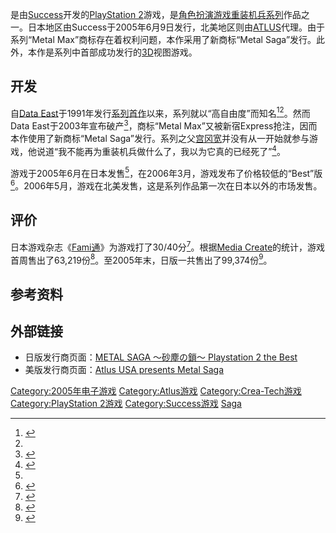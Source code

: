 {{NoteTA
|G1=Games
}}

{{Infobox VG
| title =重装机兵 沙尘之锁
| image =File:Metal Saga Boxart.png
| caption =日版封面
| japanese =メタルサーガ ～砂塵の鎖～
| english =Metal Saga
| genre =[[電子角色扮演遊戲|角色扮演]]（RPG）
| language =
| platform =[[PlayStation_2|PlayStation 2]]
| developer = [[Success|Success]]
| publisher = {{vgrelease|JP|Success|NA|[[ATLUS|ATLUS]]}}
| producer = 永嶋克規
| director =
| designer =
| writer =
| programmer =
| composer = [[门仓聪|门仓聪]]
| artist = 神綱征哉
| series =
| engine =
| modes =[[单人游戏|单人]]
| released ={{vgrelease|JP|2005年6月9日|NA|2006年4月25日}}
| onlinegame =
}}
{{vgname|重装机兵 沙尘之锁|ja=メタルサーガ ～砂塵の鎖～|na=Metal Saga}}是由[[Success|Success]]开发的[[PlayStation_2|PlayStation 2]]游戏，是[[電子角色扮演遊戲|角色扮演游戏]][[重装机兵系列|重装机兵系列]]作品之一。日本地区由Success于2005年6月9日发行，北美地区则由[[ATLUS|ATLUS]]代理。由于系列“Metal Max”商标存在着权利问题，本作采用了新商标“Metal Saga”发行。此外，本作是系列中首部成功发行的[[3D|3D]]视图游戏。

== 开发 ==

自[[Data_East|Data East]]于1991年发行[[重装机兵_(游戏)|系列首作]]以来，系列就以“高自由度”而知名<ref>{{cite web|title=自分だけの戦車で旅に出よう！　『メタルサーガ ～砂塵の鎖～』|url=http://www.famitsu.com/game/coming/2005/02/24/104,1109224517,36692,0,0.html|publisher=Famitsu|accessdate=2012-05-27|language=ja|date=2005-05-25|archive-date=2021-05-03|archive-url=https://web.archive.org/web/20210503183808/https://www.famitsu.com/game/coming/2005/02/24/104,1109224517,36692,0,0.html|dead-url=no}}</ref><ref name="ic" />。然而Data East于2003年宣布破产<ref name="ic">{{cite web|title=賞金稼ぎとして自由奔放に生きていくRPG 「メタルサーガ ～砂塵の鎖～」|url=http://game.watch.impress.co.jp/docs/20050630/ms.htm|publisher=Impress Corporation|accessdate=2012-05-27|author=豊臣和孝|language=ja|date=2005-06-30|archive-date=2013-06-28|archive-url=https://web.archive.org/web/20130628224953/http://game.watch.impress.co.jp/docs/20050630/ms.htm|dead-url=no}}</ref>，商标“Metal Max”又被新宿Express抢注，因而本作使用了新商标“Metal Saga”发行。系列之父[[宫冈宽|宫冈宽]]并没有从一开始就参与游戏，他说道“我不能再为重装机兵做什么了，我以为它真的已经死了”<ref>{{cite web|title=総勢100名以上の“ハンター”たちが阿佐ヶ谷地下に集結！　苦節17年の苦労話を開発陣が語る「メタルマックス・トークライブ ～メタルマックスを創った男たち～」レポート|url=http://www.4gamer.net/games/106/G010672/20101006028/|publisher=4gamer.net|accessdate=2012-05-27|author=稲元徹也|language=ja|date=2010-10-07|archive-date=2013-10-21|archive-url=https://web.archive.org/web/20131021181314/http://www.4gamer.net/games/106/G010672/20101006028/|dead-url=no}}</ref>。

游戏于2005年6月在日本发售<ref name="ic" />，在2006年3月，游戏发布了价格较低的“Best”版<ref>{{cite web|title=METAL SAGA～砂塵の鎖～（PlayStation 2 the Best）|url=http://news.dengeki.com/soft/info/detail/15814/|publisher=ASCII Media Works|accessdate=2012-05-27|language=ja|archive-date=2012-07-13|archive-url=https://archive.today/20120713212534/http://news.dengeki.com/soft/info/detail/15814/|dead-url=yes}}</ref>。2006年5月，游戏在北美发售，这是系列作品第一次在日本以外的市场发售。

== 评价 ==

日本游戏杂志《[[Fami通|Fami通]]》为游戏打了30/40分<ref name="GamesAreFun">{{cite web | author=Fruend, Josh | date=2005-06-01 | title=News - Latest Famitsu review scores - Killer 7 gets a 36/40 | url=http://www.gamesarefun.com/news.php?newsid=5081 | work=GamesAreFun.com | accessdate=2009-08-02 | deadurl=yes | archiveurl=https://web.archive.org/web/20080616030248/http://www.gamesarefun.com/news.php?newsid=5081 | archivedate=2008-06-16 }}</ref>。根据[[Media_Create|Media Create]]的统计，游戏首周售出了63,219份<ref>{{cite web | author=Jenkins, David | date=2005-06-17 | title=Japanese Sales Charts, Week Ending June 12th | url=http://gamasutra.com/php-bin/news_index.php?story=5723 | work=Gamasutra.com | accessdate=2009-08-02 | archive-date=2020-06-26 | archive-url=https://web.archive.org/web/20200626003522/https://gamasutra.com/php-bin/news_index.php?story=5723 | dead-url=no }}</ref>。至2005年末，日版一共售出了99,374份<ref>{{cite web | title=GID 2183 - Metal Saga - PS2 - Garaph | url=http://garaph.info/softwareindividual.php?gameid=2183 | work=Garaph.info | accessdate=2009-08-02 | archive-date=2016-08-29 | archive-url=https://web.archive.org/web/20160829043458/http://garaph.info/softwareindividual.php?gameid=2183 | dead-url=no }}</ref>。

== 参考资料 ==
{{reflist}}

== 外部链接 ==

* 日版发行商页面：[http://www.success-corp.co.jp/software/ps2/metalsaga/best/index.html METAL SAGA ～砂塵の鎖～ Playstation 2 the Best] {{Wayback|url=http://www.success-corp.co.jp/software/ps2/metalsaga/best/index.html |date=20210222013332 }}{{ja}}
* 美版发行商页面：[https://web.archive.org/web/20110606183747/http://www.atlus.com/metalsaga/index.html Atlus USA presents Metal Saga]{{en}}

{{重装机兵系列}}

{{DEFAULTSORT:Metal Saga}}
[[Category:2005年电子游戏|Category:2005年电子游戏]]
[[Category:Atlus游戏|Category:Atlus游戏]]
[[Category:Crea-Tech游戏|Category:Crea-Tech游戏]]
[[Category:PlayStation_2游戏|Category:PlayStation 2游戏]]
[[Category:Success游戏|Category:Success游戏]]
[[Category:重装机兵系列|Saga]]